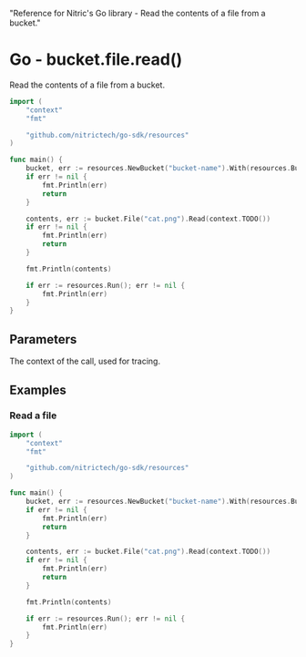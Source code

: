   "Reference for Nitric's Go library - Read the contents of a file from a bucket."

# Go - bucket.file.read()

Read the contents of a file from a bucket.

```go
import (
	"context"
	"fmt"

	"github.com/nitrictech/go-sdk/resources"
)

func main() {
	bucket, err := resources.NewBucket("bucket-name").With(resources.BucketReading)
	if err != nil {
		fmt.Println(err)
		return
	}

	contents, err := bucket.File("cat.png").Read(context.TODO())
	if err != nil {
		fmt.Println(err)
		return
	}

	fmt.Println(contents)

	if err := resources.Run(); err != nil {
		fmt.Println(err)
	}
}
```

## Parameters

<Properties>
  <Property name="ctx" required type="context">
    The context of the call, used for tracing.
  </Property>
</Properties>

## Examples

### Read a file

```go
import (
	"context"
	"fmt"

	"github.com/nitrictech/go-sdk/resources"
)

func main() {
	bucket, err := resources.NewBucket("bucket-name").With(resources.BucketReading)
	if err != nil {
		fmt.Println(err)
		return
	}

	contents, err := bucket.File("cat.png").Read(context.TODO())
	if err != nil {
		fmt.Println(err)
		return
	}

	fmt.Println(contents)

	if err := resources.Run(); err != nil {
		fmt.Println(err)
	}
}
```
